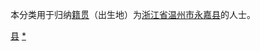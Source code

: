 {{Catnav|頁面分類|各種主題的頁面分類|依中国各省来作的分类|各地中国人|浙江人|温州人}}
{{Catnav|頁面分類|人物|各國人物|中国人|各地中国人|浙江人|温州人}}

本分类用于归纳[[籍贯|籍贯]]（出生地）为[[浙江省|浙江省]][[温州市|温州市]][[永嘉县|永嘉县]]的人士。

[[Category:温州人|县]]
[[Category:永嘉县|*]]